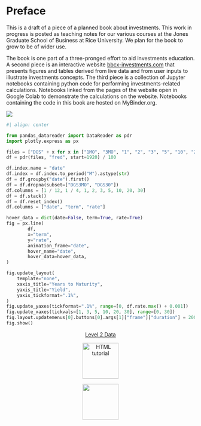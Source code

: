 # Preface {.unnumbered}

This is a draft of a piece of a planned book about investments.  This work in progress is posted as teaching notes for our various courses at the Jones Graduate School of Business at Rice University.  We plan for the book to grow to be of wider use.

The book is one part of a three-pronged effort to aid investments education.  A second piece is an interactive website [bbcx-investments.com](http://bbcx-investments.com/) that presents figures and tables derived from live data and from user inputs to illustrate investments concepts.  The third piece is a collection of Jupyter notebooks containing python code for performing investments-related calculations.  Notebooks linked from the pages of the website open in Google Colab to demonstrate the calculations on the website.  Notebooks containing the code in this book are hosted on MyBinder.org.

[![](https://mybinder.org/badge_logo.svg)](https://mybinder.org/v2/gh/bbcx-investments/code.git/HEAD)




```python
#| align: center

from pandas_datareader import DataReader as pdr
import plotly.express as px

files = ["DGS" + x for x in ["1MO", "3MO", "1", "2", "3", "5", "10", "20", "30"]]
df = pdr(files, "fred", start=1920) / 100

df.index.name = "date"
df.index = df.index.to_period("M").astype(str)
df = df.groupby("date").first()
df = df.dropna(subset=["DGS3MO", "DGS30"])
df.columns = [1 / 12, 1 / 4, 1, 2, 3, 5, 10, 20, 30]
df = df.stack()
df = df.reset_index()
df.columns = ["date", "term", "rate"]

hover_data = dict(date=False, term=True, rate=True)
fig = px.line(
        df,
        x="term",
        y="rate",
        animation_frame="date",
        hover_name="date",
        hover_data=hover_data,
)

fig.update_layout(
    template="none",
    xaxis_title="Years to Maturity",
    yaxis_title="Yield",
    yaxis_tickformat=".1%",
)
fig.update_yaxes(tickformat=".1%", range=[0, df.rate.max() + 0.001])
fig.update_xaxes(tickvals=[1, 3, 5, 10, 20, 30], range=[0, 30])
fig.layout.updatemenus[0].buttons[0].args[1]["frame"]["duration"] = 200
fig.show()  
```

<p align=center>
[Level 2 Data](https://www.cboe.com/us/equities/market_statistics/book/AAPL/)
</p>



<p align=center> 
<a href="https://www.youtube.com/embed/2HSWM3fKldY"><img src="images/SEC.svg" alt="HTML tutorial" style="width:1in;"></a>
</p>

<p align=center> 
<a href="https://bbcx-investments.com/borrowing-saving/retirement-planning-sim"><img src="images/Rice_Owl.jpg" style="width:1in;"></a>
</p>